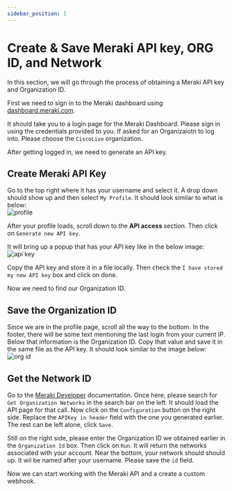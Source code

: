 ```yaml
---
sidebar_position: 1
---
```


# Create & Save Meraki API key, ORG ID, and Network

In this section, we will go through the process of obtaining a Meraki API key and Organization ID.

First we need to sign in to the Meraki dashboard using [dashboard.meraki.com](https://dashboard.meraki.com).

It should take you to a login page for the Meraki Dashboard. Please sign in using the credentials provided to you. If asked for an Organizaiotn to log into. Please choose the `CiscoLive` organization.

After getting logged in, we need to generate an API key.

## Create Meraki API Key

Go to the top right where it has your username and select it. A drop down should show up and then select `My Profile`. It should look similar to what is below:  
![profile](../img/meraki/select-profile.png)

After your profile loads, scroll down to the **API access** section. Then click on `Generate new API key`.

It will bring up a popup that has your API key like in the below image:  
![api key](../img/meraki/generate-api-key.png)

Copy the API key and store it in a file locally. Then check the `I have stored my new API key` box and click on done.

Now we need to find our Organization ID.

## Save the Organization ID

Since we are in the profile page, scroll all the way to the bottom. In the footer, there will be some text mentioning the last login from your current IP. Below that information is the Organization ID. Copy that value and save it in the same file as the API key. It should look similar to the image below:  
![org id](../img/meraki/ord-id.png)

## Get the Network ID

Go to the [Meraki Developer](https://developer.cisco.com/meraki/api-latest/) documentation. Once here, please search for `Get Organization Networks` in the search bar on the left. It should load the API page for that call. Now click on the `Configuration` button on the right side. Replace the `APIKey in header` field with the one you generated earlier. The rest can be left alone, click `Save`.

Still on the right side, please enter the Organization ID we obtained earlier in the `Organization Id` box. Then click on `Run`. It will return the networks associated with your account. Near the bottom, your network should should up. It wil be named after your username. Please save the `id` field.

Now we can start working with the Meraki API and a create a custom webhook.
